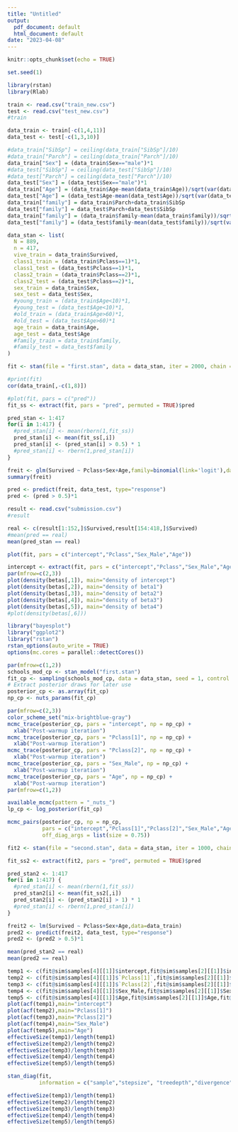 ```yaml
---
title: "Untitled"
output:
  pdf_document: default
  html_document: default
date: "2023-04-08"
---
```


```r
knitr::opts_chunk$set(echo = TRUE)
```

```r
set.seed(1)
```

```r
library(rstan)
library(Rlab)
```

```r
train <- read.csv("train_new.csv")
test <- read.csv("test_new.csv")
#train
```
```r
data_train <- train[-c(1,4,11)]
data_test <- test[-c(1,3,10)]
```

```r
#data_train["SibSp"] = ceiling(data_train["SibSp"]/10)
#data_train["Parch"] = ceiling(data_train["Parch"]/10)
data_train["Sex"] = (data_train$Sex=="male")*1
#data_test["SibSp"] = ceiling(data_test["SibSp"]/10)
#data_test["Parch"] = ceiling(data_test["Parch"]/10)
data_test["Sex"] = (data_test$Sex=="male")*1
data_train["Age"] = (data_train$Age-mean(data_train$Age))/sqrt(var(data_train$Age))
data_test["Age"] = (data_test$Age-mean(data_test$Age))/sqrt(var(data_test$Age))
data_train["family"] = data_train$Parch+data_train$SibSp
data_test["family"] = data_test$Parch+data_test$SibSp
data_train["family"] = (data_train$family-mean(data_train$family))/sqrt(var(data_train$family))
data_test["family"] = (data_test$family-mean(data_test$family))/sqrt(var(data_test$family))
```

```r
data_stan <- list(
  N = 889,
  n = 417,
  vive_train = data_train$Survived,
  class1_train = (data_train$Pclass==1)*1,
  class1_test = (data_test$Pclass==1)*1,
  class2_train = (data_train$Pclass==2)*1,
  class2_test = (data_test$Pclass==2)*1,
  sex_train = data_train$Sex,
  sex_test = data_test$Sex,
  #young_train = (data_train$Age<10)*1,
  #young_test = (data_test$Age<10)*1,
  #old_train = (data_train$Age>60)*1,
  #old_test = (data_test$Age>60)*1
  age_train = data_train$Age,
  age_test = data_test$Age
  #family_train = data_train$family,
  #family_test = data_test$family
)
```
```r
fit <- stan(file = "first.stan", data = data_stan, iter = 2000, chain = 4)
```
```r
#print(fit)
cor(data_train[,-c(1,8)])
```
```r
#plot(fit, pars = c("pred"))
fit_ss <- extract(fit, pars = "pred", permuted = TRUE)$pred
```

```r
pred_stan <- 1:417
for(i in 1:417) {
  #pred_stan[i] <- mean(rbern(1,fit_ss))
  pred_stan[i] <- mean(fit_ss[,i])
  pred_stan[i] <- (pred_stan[i] > 0.5) * 1
  #pred_stan[i] <- rbern(1,pred_stan[i])
}
```

```r
freit <- glm(Survived ~ Pclass+Sex+Age,family=binomial(link='logit'),data=data_train)
summary(freit)
```
```r
pred <- predict(freit, data_test, type="response")
pred <- (pred > 0.5)*1
```
```r
result <- read.csv("submission.csv")
#result
```
```r
real <- c(result[1:152,]$Survived,result[154:418,]$Survived)
#mean(pred == real)
mean(pred_stan == real)
```

```r
plot(fit, pars = c("intercept","Pclass","Sex_Male","Age"))
```


```r
intercept <- extract(fit, pars = c("intercept","Pclass","Sex_Male","Age"), permuted = TRUE)$beta
par(mfrow=c(2,3))
plot(density(betas[,1]), main="density of intercept")
plot(density(betas[,2]), main="density of beta1")
plot(density(betas[,3]), main="density of beta2")
plot(density(betas[,4]), main="density of beta3")
plot(density(betas[,5]), main="density of beta4")
#plot(density(betas[,6]))
```
```r
library("bayesplot")
library("ggplot2")
library("rstan")
rstan_options(auto_write = TRUE)
options(mc.cores = parallel::detectCores())
```



```r
par(mfrow=c(1,2))
schools_mod_cp <- stan_model("first.stan")
fit_cp <- sampling(schools_mod_cp, data = data_stan, seed = 1, control = list(adapt_delta = 0.9))
# Extract posterior draws for later use
posterior_cp <- as.array(fit_cp)
np_cp <- nuts_params(fit_cp)
```
```r
par(mfrow=c(2,3))
color_scheme_set("mix-brightblue-gray")
mcmc_trace(posterior_cp, pars = "intercept", np = np_cp) + 
  xlab("Post-warmup iteration")
mcmc_trace(posterior_cp, pars = "Pclass[1]", np = np_cp) + 
  xlab("Post-warmup iteration")
mcmc_trace(posterior_cp, pars = "Pclass[2]", np = np_cp) + 
  xlab("Post-warmup iteration")
mcmc_trace(posterior_cp, pars = "Sex_Male", np = np_cp) + 
  xlab("Post-warmup iteration")
mcmc_trace(posterior_cp, pars = "Age", np = np_cp) + 
  xlab("Post-warmup iteration")
par(mfrow=c(1,2))
```
```r
available_mcmc(pattern = "_nuts_")
lp_cp <- log_posterior(fit_cp)

mcmc_pairs(posterior_cp, np = np_cp, 
           pars = c("intercept","Pclass[1]","Pclass[2]","Sex_Male","Age"),
           off_diag_args = list(size = 0.75))
```
```r
fit2 <- stan(file = "second.stan", data = data_stan, iter = 1000, chain = 4)
```
```r
fit_ss2 <- extract(fit2, pars = "pred", permuted = TRUE)$pred
```
```r
pred_stan2 <- 1:417
for(i in 1:417) {
  #pred_stan[i] <- mean(rbern(1,fit_ss))
  pred_stan2[i] <- mean(fit_ss2[,i])
  pred_stan2[i] <- (pred_stan2[i] > 1) * 1
  #pred_stan[i] <- rbern(1,pred_stan[i])
}
```

```r
freit2 <- lm(Survived ~ Pclass+Sex+Age,data=data_train)
pred2 <- predict(freit2, data_test, type="response")
pred2 <- (pred2 > 0.5)*1
```

```r
mean(pred_stan2 == real)
mean(pred2 == real)
```


```r
temp1 <- c(fit@sim$samples[4][[1]]$intercept,fit@sim$samples[2][[1]]$intercept,fit@sim$samples[3][[1]]$intercept,fit@sim$samples[1][[1]]$intercept)
temp2 <- c(fit@sim$samples[4][[1]]$`Pclass[1]`,fit@sim$samples[2][[1]]$`Pclass[1]`,fit@sim$samples[3][[1]]$`Pclass[1]`,fit@sim$samples[1][[1]]$`Pclass[1]`)
temp3 <- c(fit@sim$samples[4][[1]]$`Pclass[2]`,fit@sim$samples[2][[1]]$`Pclass[2]`,fit@sim$samples[3][[1]]$`Pclass[2]`,fit@sim$samples[1][[1]]$`Pclass[2]`)
temp4 <- c(fit@sim$samples[4][[1]]$Sex_Male,fit@sim$samples[2][[1]]$Sex_Male,fit@sim$samples[3][[1]]$Sex_Male,fit@sim$samples[1][[1]]$Sex_Male)
temp5 <- c(fit@sim$samples[4][[1]]$Age,fit@sim$samples[2][[1]]$Age,fit@sim$samples[3][[1]]$Age,fit@sim$samples[1][[1]]$Age)
plot(acf(temp1),main="intercept")
plot(acf(temp2),main="Pclass[1]")
plot(acf(temp3),main="Pclass[2]")
plot(acf(temp4),main="Sex_Male")
plot(acf(temp5),main="Age")
effectiveSize(temp1)/length(temp1)
effectiveSize(temp2)/length(temp2)
effectiveSize(temp3)/length(temp3)
effectiveSize(temp4)/length(temp4)
effectiveSize(temp5)/length(temp5)
```


```r
stan_diag(fit,
          information = c("sample","stepsize", "treedepth","divergence"))
```

```r
effectiveSize(temp1)/length(temp1)
effectiveSize(temp2)/length(temp2)
effectiveSize(temp3)/length(temp3)
effectiveSize(temp4)/length(temp4)
effectiveSize(temp5)/length(temp5)
```







